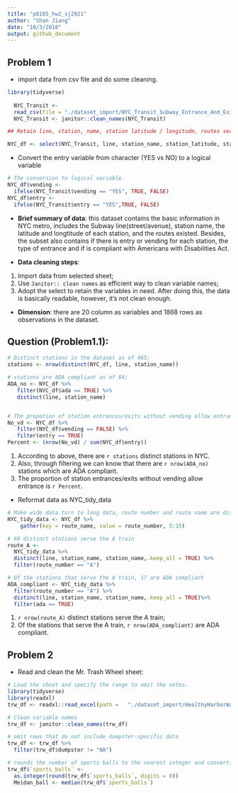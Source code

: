 ```yaml
---
title: "p8105_hw2_sj2921"
author: "Shan Jiang"
date: "10/3/2018"
output: github_document
---
```


## Problem 1

- import data from csv file and do some cleaning.
```r
library(tidyverse)
  
  NYC_Transit <- 
  read_csv(file = "./dataset_import/NYC_Transit_Subway_Entrance_And_Exit_Data.csv")
  NYC_Transit <- janitor::clean_names(NYC_Transit)

## Retain line, station, name, station latitude / longitude, routes served, entry, vending, entrance type, and ADA compliance.

NYC_df <- select(NYC_Transit, line, station_name, station_latitude, station_longitude, route1:route11, entry, exit_only, vending, entrance_type, ada)

```

- Convert the entry variable from character (YES vs NO) to a logical variable
```r
# The conversion to logical variable.
NYC_df$vending <- 
  ifelse(NYC_Transit$vending == "YES", TRUE, FALSE)
NYC_df$entry <- 
  ifelse(NYC_Transit$entry == "YES",TRUE, FALSE)
```
* **Brief summary of data**: this dataset contains the basic information in NYC metro, includes the Subway line(street/avenue), station name, the latitude and longtitude of each station, and the routes existed. 
Besides, the subset also contains if there is entry or vending for each station, the type of entrance and if is compliant with Americans with Disabilities Act.

* **Data cleaning steps**: 
1. Import data from selected sheet;
2. Use `Janitor:: clean names` as efficient way to clean variable names;
3. Adopt the select to retain the variables in need.
After doing this, the data is basically readable, however, it's not clean enough.

* **Dimension**: there are 20 column as variables and 1868 rows as observations in the dataset.
 
## Question (Problem1.1):
```r
# Distinct stations in the dataset as of 465;
stations <- nrow(distinct(NYC_df, line, station_name))

# stations are ADA compliant as of 84;
ADA_no <- NYC_df %>% 
   filter(NYC_df$ada == TRUE) %>%
   distinct(line, station_name) 


# The propotion of station entrances/exits without vending allow entrance is 3.94%
No_vd <- NYC_df %>% 
   filter(NYC_df$vending == FALSE) %>%
   filter(entry == TRUE) 
Percent <- (nrow(No_vd) / sum(NYC_df$entry))
```
1. According to above, there are `r stations` distinct stations in NYC. 
2. Also, through filtering we can know that there are `r nrow(ADA_no)` stations which are ADA compliant.
3. The proportion of station entrances/exits without vending allow entrance is `r Percent`.

* Reformat data as NYC_tidy_data
```r
# Make wide data turn to long data, route number and route name are distinct variables.
NYC_tidy_data <- NYC_df %>% 
    gather(key = route_name, value = route_number, 5:15) 

# 60 distinct stations serve the A train
route_A <- 
  NYC_tidy_data %>%
  distinct(line, station_name, station_name,.keep_all = TRUE) %>% 
  filter(route_number == "A") 

# Of the stations that serve the A train, 17 are ADA compliant
ADA_compliant <- NYC_tidy_data %>%
  filter(route_number == "A") %>% 
  distinct(line, station_name, station_name,.keep_all = TRUE)%>% 
  filter(ada == TRUE) 


```
1. `r nrow(route_A)` distinct stations serve the A train;
2. Of the stations that serve the A train, `r nrow(ADA_compliant)` are ADA compliant.

## Problem 2
* Read and clean the Mr. Trash Wheel sheet:
```r
# Load the sheet and specify the range to omit the notes.
library(tidyverse)
library(readxl)
trw_df <- readxl::read_excel(path =   "./dataset_import/HealthyHarborWaterWheelTotals2017-9-26.xlsx",sheet = 1, range = "A2:N258")

# Clean variable names 
trw_df <- janitor::clean_names(trw_df)

# omit rows that do not include dumpster-specific data
trw_df <- trw_df %>% 
  filter(trw_df$dumpster != "NA") 

# rounds the number of sports balls to the nearest integer and converts the result to an integer variable (using as.integer)
trw_df$`sports_balls` <- 
  as.integer(round(trw_df$`sports_balls`, digits = 0))
  Meidan_ball <- median(trw_df$`sports_balls`)



```






